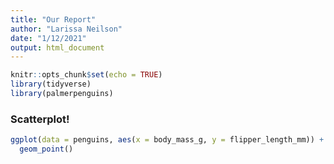 ```yaml
---
title: "Our Report"
author: "Larissa Neilson"
date: "1/12/2021"
output: html_document
---
```


```r
knitr::opts_chunk$set(echo = TRUE)
library(tidyverse)
library(palmerpenguins)
```

### Scatterplot!

```r
ggplot(data = penguins, aes(x = body_mass_g, y = flipper_length_mm)) +
  geom_point()
```

